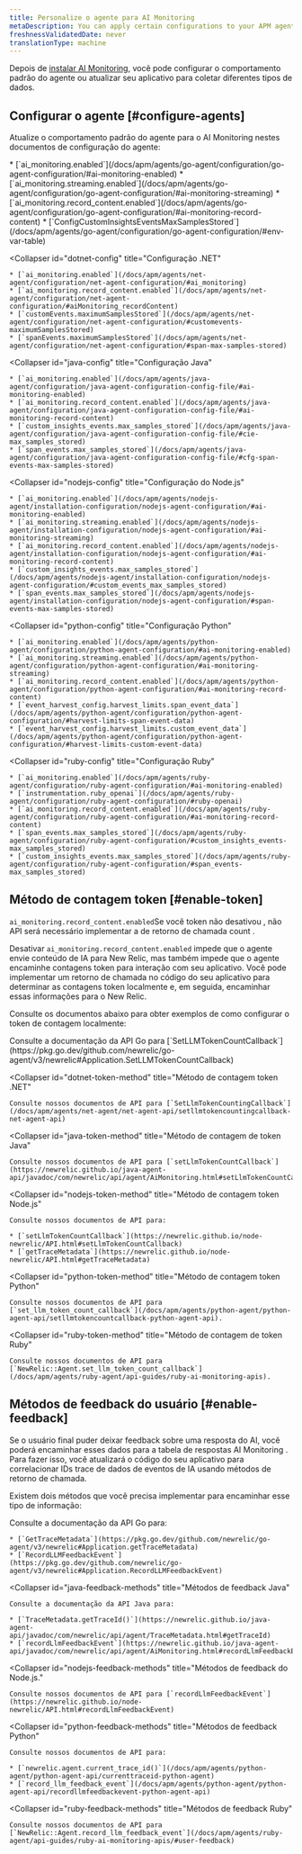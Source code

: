 ```yaml
---
title: Personalize o agente para AI Monitoring
metaDescription: You can apply certain configurations to your APM agents to change how your AI data appears in New Relic.
freshnessValidatedDate: never
translationType: machine
---
```


Depois de [instalar AI Monitoring](/install/ai-monitoring), você pode configurar o comportamento padrão do agente ou atualizar seu aplicativo para coletar diferentes tipos de dados.

## Configurar o agente [#configure-agents]

Atualize o comportamento padrão do agente para o AI Monitoring nestes documentos de configuração do agente:

<CollapserGroup>
  <Collapser
    id="go-config"
    title="Configuração do Go"
  >
    * [`ai_monitoring.enabled`](/docs/apm/agents/go-agent/configuration/go-agent-configuration/#ai-monitoring-enabled)
    * [`ai_monitoring.streaming.enabled`](/docs/apm/agents/go-agent/configuration/go-agent-configuration/#ai-monitoring-streaming)
    * [`ai_monitoring.record_content.enabled`](/docs/apm/agents/go-agent/configuration/go-agent-configuration/#ai-monitoring-record-content)
    * [`ConfigCustomInsightsEventsMaxSamplesStored`](/docs/apm/agents/go-agent/configuration/go-agent-configuration/#env-var-table)
  </Collapser>

  <Collapser
    id="dotnet-config"
    title="Configuração .NET"
  >
    * [`ai_monitoring.enabled`](/docs/apm/agents/net-agent/configuration/net-agent-configuration/#ai_monitoring)
    * [`ai_monitoring.record_content.enabled`](/docs/apm/agents/net-agent/configuration/net-agent-configuration/#aiMonitoring_recordContent)
    * [`customEvents.maximumSamplesStored`](/docs/apm/agents/net-agent/configuration/net-agent-configuration/#customevents-maximumSamplesStored)
    * [`spanEvents.maximumSamplesStored`](/docs/apm/agents/net-agent/configuration/net-agent-configuration/#span-max-samples-stored)
  </Collapser>

  <Collapser
    id="java-config"
    title="Configuração Java"
  >
    * [`ai_monitoring.enabled`](/docs/apm/agents/java-agent/configuration/java-agent-configuration-config-file/#ai-monitoring-enabled)
    * [`ai_monitoring.record_content.enabled`](/docs/apm/agents/java-agent/configuration/java-agent-configuration-config-file/#ai-monitoring-record-content)
    * [`custom_insights_events.max_samples_stored`](/docs/apm/agents/java-agent/configuration/java-agent-configuration-config-file/#cie-max_samples_stored)
    * [`span_events.max_samples_stored`](/docs/apm/agents/java-agent/configuration/java-agent-configuration-config-file/#cfg-span-events-max-samples-stored)
  </Collapser>

  <Collapser
    id="nodejs-config"
    title="Configuração do Node.js"
  >
    * [`ai_monitoring.enabled`](/docs/apm/agents/nodejs-agent/installation-configuration/nodejs-agent-configuration/#ai-monitoring-enabled)
    * [`ai_monitoring.streaming.enabled`](/docs/apm/agents/nodejs-agent/installation-configuration/nodejs-agent-configuration/#ai-monitoring-streaming)
    * [`ai_monitoring.record_content.enabled`](/docs/apm/agents/nodejs-agent/installation-configuration/nodejs-agent-configuration/#ai-monitoring-record-content)
    * [`custom_insights_events.max_samples_stored`](/docs/apm/agents/nodejs-agent/installation-configuration/nodejs-agent-configuration/#custom_events_max_samples_stored)
    * [`span_events.max_samples_stored`](/docs/apm/agents/nodejs-agent/installation-configuration/nodejs-agent-configuration/#span-events-max-samples-stored)
  </Collapser>

  <Collapser
    id="python-config"
    title="Configuração Python"
  >
    * [`ai_monitoring.enabled`](/docs/apm/agents/python-agent/configuration/python-agent-configuration/#ai-monitoring-enabled)
    * [`ai_monitoring.streaming.enabled`](/docs/apm/agents/python-agent/configuration/python-agent-configuration/#ai-monitoring-streaming)
    * [`ai_monitoring.record_content.enabled`](/docs/apm/agents/python-agent/configuration/python-agent-configuration/#ai-monitoring-record-content)
    * [`event_harvest_config.harvest_limits.span_event_data`](/docs/apm/agents/python-agent/configuration/python-agent-configuration/#harvest-limits-span-event-data)
    * [`event_harvest_config.harvest_limits.custom_event_data`](/docs/apm/agents/python-agent/configuration/python-agent-configuration/#harvest-limits-custom-event-data)
  </Collapser>

  <Collapser
    id="ruby-config"
    title="Configuração Ruby"
  >
    * [`ai_monitoring.enabled`](/docs/apm/agents/ruby-agent/configuration/ruby-agent-configuration/#ai-monitoring-enabled)
    * [`instrumentation.ruby_openai`](/docs/apm/agents/ruby-agent/configuration/ruby-agent-configuration/#ruby-openai)
    * [`ai_monitoring.record_content.enabled`](/docs/apm/agents/ruby-agent/configuration/ruby-agent-configuration/#ai-monitoring-record-content)
    * [`span_events.max_samples_stored`](/docs/apm/agents/ruby-agent/configuration/ruby-agent-configuration/#custom_insights_events-max_samples_stored)
    * [`custom_insights_events.max_samples_stored`](/docs/apm/agents/ruby-agent/configuration/ruby-agent-configuration/#span_events-max_samples_stored)
  </Collapser>
</CollapserGroup>

## Método de contagem token [#enable-token]

`ai_monitoring.record_content.enabled`Se você token não desativou , não API será necessário implementar a de retorno de chamada count .

Desativar `ai_monitoring.record_content.enabled` impede que o agente envie conteúdo de IA para New Relic, mas também impede que o agente encaminhe contagens token para interação com seu aplicativo. Você pode implementar um retorno de chamada no código do seu aplicativo para determinar as contagens token localmente e, em seguida, encaminhar essas informações para o New Relic.

Consulte os documentos abaixo para obter exemplos de como configurar o token de contagem localmente:

<CollapserGroup>
  <Collapser
    id="go-token-method"
    title="Método de contagem token Go"
  >
    Consulte a documentação da API Go para [`SetLLMTokenCountCallback`](https://pkg.go.dev/github.com/newrelic/go-agent/v3/newrelic#Application.SetLLMTokenCountCallback)
  </Collapser>

  <Collapser
    id="dotnet-token-method"
    title="Método de contagem token .NET"
  >
    Consulte nossos documentos de API para [`SetLlmTokenCountingCallback`](/docs/apm/agents/net-agent/net-agent-api/setllmtokencountingcallback-net-agent-api)
  </Collapser>

  <Collapser
    id="java-token-method"
    title="Método de contagem de token Java"
  >
    Consulte nossos documentos de API para [`setLlmTokenCountCallback`](https://newrelic.github.io/java-agent-api/javadoc/com/newrelic/api/agent/AiMonitoring.html#setLlmTokenCountCallback)
  </Collapser>

  <Collapser
    id="nodejs-token-method"
    title="Método de contagem token Node.js"
  >
    Consulte nossos documentos de API para:

    * [`setLlmTokenCountCallback`](https://newrelic.github.io/node-newrelic/API.html#setLlmTokenCountCallback)
    * [`getTraceMetadata`](https://newrelic.github.io/node-newrelic/API.html#getTraceMetadata)
  </Collapser>

  <Collapser
    id="python-token-method"
    title="Método de contagem token Python"
  >
    Consulte nossos documentos de API para [`set_llm_token_count_callback`](/docs/apm/agents/python-agent/python-agent-api/setllmtokencountcallback-python-agent-api).
  </Collapser>

  <Collapser
    id="ruby-token-method"
    title="Método de contagem de token Ruby"
  >
    Consulte nossos documentos de API para [`NewRelic::Agent.set_llm_token_count_callback`](/docs/apm/agents/ruby-agent/api-guides/ruby-ai-monitoring-apis).
  </Collapser>
</CollapserGroup>

## Métodos de feedback do usuário [#enable-feedback]

Se o usuário final puder deixar feedback sobre uma resposta do AI, você poderá encaminhar esses dados para a tabela de respostas AI Monitoring . Para fazer isso, você atualizará o código do seu aplicativo para correlacionar IDs trace de dados de eventos de IA usando métodos de retorno de chamada.

Existem dois métodos que você precisa implementar para encaminhar esse tipo de informação:

<CollapserGroup>
  <Collapser
    id="go-feedback-methods"
    title="Métodos de feedback do Go"
  >
    Consulte a documentação da API Go para:

    * [`GetTraceMetadata`](https://pkg.go.dev/github.com/newrelic/go-agent/v3/newrelic#Application.getTraceMetadata)
    * [`RecordLLMFeedbackEvent`](https://pkg.go.dev/github.com/newrelic/go-agent/v3/newrelic#Application.RecordLLMFeedbackEvent)
  </Collapser>

  <Collapser
    id="java-feedback-methods"
    title="Métodos de feedback Java"
  >
    Consulte a documentação da API Java para:

    * [`TraceMetadata.getTraceId()`](https://newrelic.github.io/java-agent-api/javadoc/com/newrelic/api/agent/TraceMetadata.html#getTraceId)
    * [`recordLlmFeedbackEvent`](https://newrelic.github.io/java-agent-api/javadoc/com/newrelic/api/agent/AiMonitoring.html#recordLlmFeedbackEvent)
  </Collapser>

  <Collapser
    id="nodejs-feedback-methods"
    title="Métodos de feedback do Node.js."
  >
    Consulte nossos documentos de API para [`recordLlmFeedbackEvent`](https://newrelic.github.io/node-newrelic/API.html#recordLlmFeedbackEvent)
  </Collapser>

  <Collapser
    id="python-feedback-methods"
    title="Métodos de feedback Python"
  >
    Consulte nossos documentos de API para:

    * [`newrelic.agent.current_trace_id()`](/docs/apm/agents/python-agent/python-agent-api/currenttraceid-python-agent)
    * [`record_llm_feedback_event`](/docs/apm/agents/python-agent/python-agent-api/recordllmfeedbackevent-python-agent-api)
  </Collapser>

  <Collapser
    id="ruby-feedback-methods"
    title="Métodos de feedback Ruby"
  >
    Consulte nossos documentos de API para [`NewRelic::Agent.record_llm_feedback_event`](/docs/apm/agents/ruby-agent/api-guides/ruby-ai-monitoring-apis/#user-feedback)
  </Collapser>
</CollapserGroup>